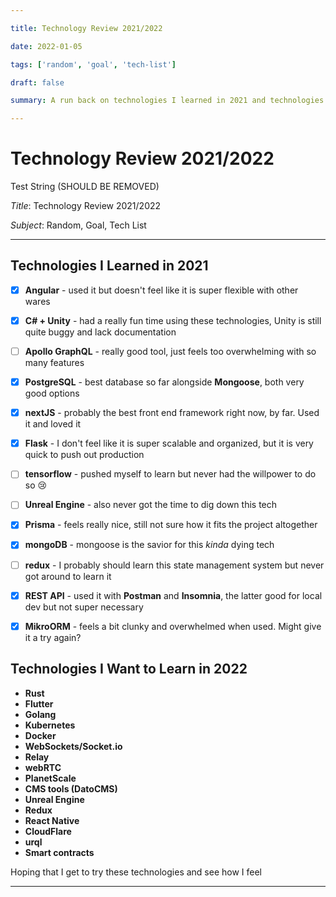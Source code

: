 ```yaml
---

title: Technology Review 2021/2022

date: 2022-01-05

tags: ['random', 'goal', 'tech-list']

draft: false

summary: A run back on technologies I learned in 2021 and technologies I want to learn in 2022

---
```



# Technology Review 2021/2022

Test String (SHOULD BE REMOVED)

_Title_: Technology Review 2021/2022

_Subject_: Random, Goal, Tech List

---

## Technologies I Learned in 2021

 * [x] **Angular** - used it but doesn't feel like it is super flexible with other wares

 * [x] **C# + Unity** - had a really fun time using these technologies, Unity is still quite buggy and lack documentation

 * [ ] **Apollo GraphQL** - really good tool, just feels too overwhelming with so many features

 * [x] **PostgreSQL** - best database so far alongside **Mongoose**, both very good options

 * [x] **nextJS** - probably the best front end framework right now, by far. Used it and loved it

 * [x] **Flask** - I don't feel like it is super scalable and organized, but it is very quick to push out production

 * [ ] **tensorflow** - pushed myself to learn but never had the willpower to do so 😢

 * [ ] **Unreal Engine** - also never got the time to dig down this tech

 * [x] **Prisma** - feels really nice, still not sure how it fits the project altogether

 * [x] **mongoDB** - mongoose is the savior for this *kinda* dying tech

 * [ ] **redux** - I probably should learn this state management system but never got around to learn it

 * [x] **REST API** - used it with **Postman** and **Insomnia**, the latter good for local dev but not super necessary

 * [x] **MikroORM** - feels a bit clunky and overwhelmed when used. Might give it a try again?


## Technologies I Want to Learn in 2022

* **Rust**
* **Flutter**
* **Golang**
* **Kubernetes**
* **Docker**
* **WebSockets/Socket.io**
* **Relay**
* **webRTC**
* **PlanetScale**
* **CMS tools (DatoCMS)**
* **Unreal Engine**
* **Redux**
* **React Native**
* **CloudFlare**
* **urql**
* **Smart contracts**

Hoping that I get to try these technologies and see how I feel



---

